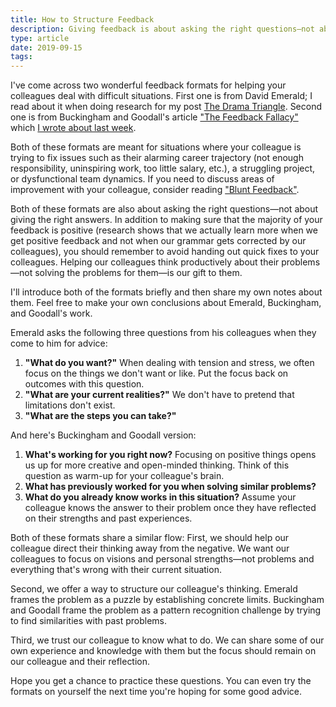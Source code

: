 ```yaml
---
title: How to Structure Feedback
description: Giving feedback is about asking the right questions—not about giving the right answers.
type: article
date: 2019-09-15
tags:
---
```


I've come across two wonderful feedback formats for helping your colleagues deal with difficult situations. First one is from David Emerald; I read about it when doing research for my post [The Drama Triangle](https://www.flashover.blog/posts/the-drama-triangle/). Second one is from Buckingham and Goodall's article ["The Feedback Fallacy"](https://hbr.org/2019/03/the-feedback-fallacy) which [I wrote about last week](https://www.flashover.blog/posts/feedback-fallacy/).

Both of these formats are meant for situations where your colleague is trying to fix issues such as their alarming career trajectory (not enough responsibility, uninspiring work, too little salary, etc.), a struggling project, or dysfunctional team dynamics. If you need to discuss areas of improvement with your colleague, consider reading ["Blunt Feedback"](https://www.flashover.blog/posts/blunt-feedback/).

Both of these formats are also about asking the right questions—not about giving the right answers. In addition to making sure that the majority of your feedback is positive (research shows that we actually learn more when we get positive feedback and not when our grammar gets corrected by our colleagues), you should remember to avoid handing out quick fixes to your colleagues. Helping our colleagues think productively about their problems—not solving the problems for them—is our gift to them.

I'll introduce both of the formats briefly and then share my own notes about them. Feel free to make your own conclusions about Emerald, Buckingham, and Goodall's work.

Emerald asks the following three questions from his colleagues when they come to him for advice:

1. **"What do you want?"** When dealing with tension and stress, we often focus on the things we don't want or like. Put the focus back on outcomes with this question.
2. **"What are your current realities?"** We don't have to pretend that limitations don't exist.
3. **"What are the steps you can take?"**

And here's Buckingham and Goodall version:

1. **What's working for you right now?** Focusing on positive things opens us up for more creative and open-minded thinking. Think of this question as warm-up for your colleague's brain.
2. **What has previously worked for you when solving similar problems?**
3. **What do you already know works in this situation?** Assume your colleague knows the answer to their problem once they have reflected on their strengths and past experiences.

Both of these formats share a similar flow: First, we should help our colleague direct their thinking away from the negative. We want our colleagues to focus on visions and personal strengths—not problems and everything that's wrong with their current situation.

Second, we offer a way to structure our colleague's thinking. Emerald frames the problem as a puzzle by establishing concrete limits. Buckingham and Goodall frame the problem as a pattern recognition challenge by trying to find similarities with past problems.

Third, we trust our colleague to know what to do. We can share some of our own experience and knowledge with them but the focus should remain on our colleague and their reflection.

Hope you get a chance to practice these questions. You can even try the formats on yourself the next time you're hoping for some good advice.
